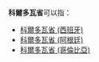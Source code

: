 '''科爾多瓦省'''可以指：

*[[科爾多瓦省_(西班牙)|科爾多瓦省 (西班牙)]]
*[[科爾多瓦省_(阿根廷)|科爾多瓦省 (阿根廷)]]
*[[科爾多瓦省_(哥倫比亞)|科爾多瓦省 (哥倫比亞)]]

{{Disambiguation|K|cat=五字行政区译名消歧义}}